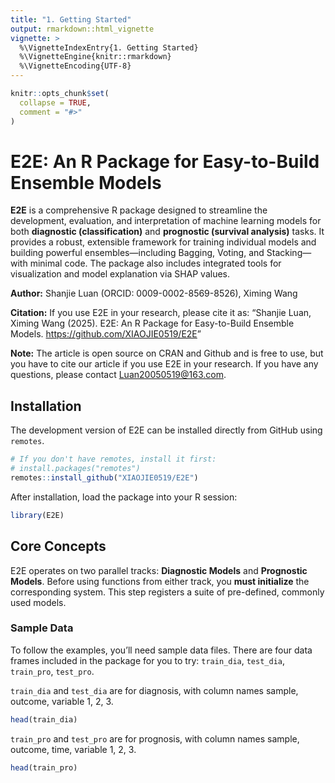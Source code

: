 ```yaml
---
title: "1. Getting Started"
output: rmarkdown::html_vignette
vignette: >
  %\VignetteIndexEntry{1. Getting Started}
  %\VignetteEngine{knitr::rmarkdown}
  %\VignetteEncoding{UTF-8}
---
```


```r
knitr::opts_chunk$set(
  collapse = TRUE,
  comment = "#>"
)
```

# E2E: An R Package for Easy-to-Build Ensemble Models

**E2E** is a comprehensive R package designed to streamline the development, evaluation, and interpretation of machine learning models for both **diagnostic (classification)** and **prognostic (survival analysis)** tasks. It provides a robust, extensible framework for training individual models and building powerful ensembles—including Bagging, Voting, and Stacking—with minimal code. The package also includes integrated tools for visualization and model explanation via SHAP values.

**Author:** Shanjie Luan (ORCID: 0009-0002-8569-8526), Ximing Wang

**Citation:** If you use E2E in your research, please cite it as:
"Shanjie Luan, Ximing Wang (2025). E2E: An R Package for Easy-to-Build Ensemble Models. [https://github.com/XIAOJIE0519/E2E](https://github.com/XIAOJIE0519/E2E)"

**Note:** The article is open source on CRAN and Github and is free to use, but you have to cite our article if you use E2E in your research. If you have any questions, please contact [Luan20050519@163.com](mailto:Luan20050519@163.com).

## Installation

The development version of E2E can be installed directly from GitHub using `remotes`.

```r
# If you don't have remotes, install it first:
# install.packages("remotes")
remotes::install_github("XIAOJIE0519/E2E")
```

After installation, load the package into your R session:

```r
library(E2E)
```

## Core Concepts

E2E operates on two parallel tracks: **Diagnostic Models** and **Prognostic Models**. Before using functions from either track, you **must initialize** the corresponding system. This step registers a suite of pre-defined, commonly used models.

### Sample Data

To follow the examples, you'll need sample data files. There are four data frames included in the package for you to try: `train_dia`, `test_dia`, `train_pro`, `test_pro`. 

`train_dia` and `test_dia` are for diagnosis, with column names sample, outcome, variable 1, 2, 3. 

```r
head(train_dia)
```

`train_pro` and `test_pro` are for prognosis, with column names sample, outcome, time, variable 1, 2, 3.

```r
head(train_pro)
```
